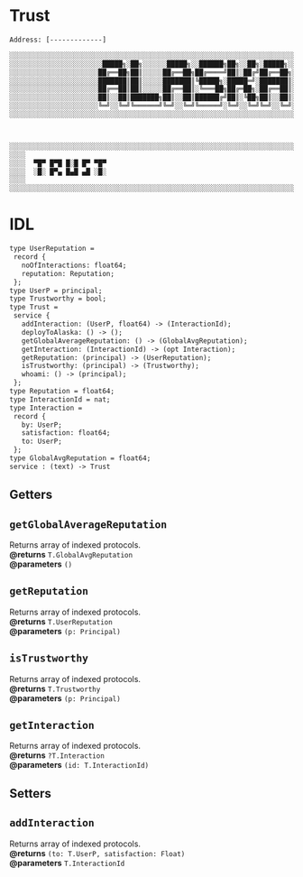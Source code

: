 # Trust

`Address: [-------------]`

```txt
░░░░░░░░░░░░░░░░░░░░░░░░░░░░░░░░░░░░░░░░░░░░░░░░░░░░░░░░░░░░░░░░░░░░░░░░░░░░░░░░░░░░░░
░░░░░░░░░░░░░░░░░░░░░░░█████╗░██╗░░░░░░█████╗░░██████╗██╗░░██╗░█████╗░░░░░░░░░░░░░░░░░
░░░░░░░░░░░░░░░░░░░░░░██╔══██╗██║░░░░░██╔══██╗██╔════╝██║░██╔╝██╔══██╗░░░░░░░░░░░░░░░░
░░░░░░░░░░░░░░░░░░░░░░███████║██║░░░░░███████║╚█████╗░█████═╝░███████║░░░░░░░░░░░░░░░░
░░░░░░░░░░░░░░░░░░░░░░██╔══██║██║░░░░░██╔══██║░╚═══██╗██╔═██╗░██╔══██║░░░░░░░░░░░░░░░░
░░░░░░░░░░░░░░░░░░░░░░██║░░██║███████╗██║░░██║██████╔╝██║░╚██╗██║░░██║░░░░░░░░░░░░░░░░
░░░░░░░░░░░░░░░░░░░░░░╚═╝░░╚═╝╚══════╝╚═╝░░╚═╝╚═════╝░╚═╝░░╚═╝╚═╝░░╚═╝░░░░░░░░░░░░░░░░
░░░░░░░░░░░░░░░░░░░░░░░░░░░░░░░░░░░░░░░░░░░░░░░░░░░░░░░░░░░░░░░░░░░░░░░░░░░░░░░░░░░░░░



░░░░░░░░░░░░░░░░░░░░░░░░░░░░░░░░░░░░░░░░░░░░░░░░░░░░░░░░░░░░░░░░░░░░░░░░░░░░░░░░░░░░░░
░░░░                                                                              ░░░░
░░░░  ▀█▀ █▀█ █░█ █▀ ▀█▀                                                          ░░░░
░░░░  ░█░ █▀▄ █▄█ ▄█ ░█░                                                          ░░░░
░░░░                                                                              ░░░░
░░░░░░░░░░░░░░░░░░░░░░░░░░░░░░░░░░░░░░░░░░░░░░░░░░░░░░░░░░░░░░░░░░░░░░░░░░░░░░░░░░░░░░

```

# IDL

```txt
type UserReputation =
 record {
   noOfInteractions: float64;
   reputation: Reputation;
 };
type UserP = principal;
type Trustworthy = bool;
type Trust =
 service {
   addInteraction: (UserP, float64) -> (InteractionId);
   deployToAlaska: () -> ();
   getGlobalAverageReputation: () -> (GlobalAvgReputation);
   getInteraction: (InteractionId) -> (opt Interaction);
   getReputation: (principal) -> (UserReputation);
   isTrustworthy: (principal) -> (Trustworthy);
   whoami: () -> (principal);
 };
type Reputation = float64;
type InteractionId = nat;
type Interaction =
 record {
   by: UserP;
   satisfaction: float64;
   to: UserP;
 };
type GlobalAvgReputation = float64;
service : (text) -> Trust

```

## Getters

## `getGlobalAverageReputation`

Returns array of indexed protocols.<br/>
**@returns** `T.GlobalAvgReputation`<br/>
**@parameters** `()`

## `getReputation`

Returns array of indexed protocols.<br/>
**@returns** `T.UserReputation`<br/>
**@parameters** `(p: Principal)`

## `isTrustworthy`

Returns array of indexed protocols.<br/>
**@returns** `T.Trustworthy`<br/>
**@parameters** `(p: Principal)`

## `getInteraction`

Returns array of indexed protocols.<br/>
**@returns** `?T.Interaction`<br/>
**@parameters** `(id: T.InteractionId)`

## Setters

## `addInteraction`

Returns array of indexed protocols.<br/>
**@returns** `(to: T.UserP, satisfaction: Float)`<br/>
**@parameters** `T.InteractionId`
